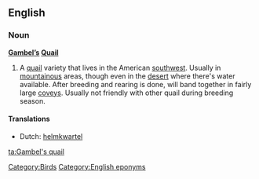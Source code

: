 ==English==
{{wikipedia|Gambel's Quail}}

===Noun===
'''[[Gambel]][['s|’s]] [[quail|Quail]]'''

# A [[quail]] variety that lives in the American [[southwest]].  Usually in [[mountainous]] areas, though  even in the [[desert]] where there's water available.  After breeding and rearing is done, will band together in fairly large [[covey]]s. Usually not friendly with other quail during breeding season.

====Translations====
{{trans-top|Gambel's quail}}
* Dutch: [[helmkwartel]]
{{trans-mid}}
{{trans-bottom}}

[[Category:Birds]]
[[Category:English eponyms]]

[[ta:Gambel's quail]]